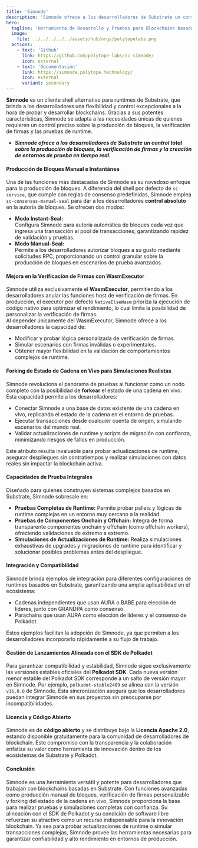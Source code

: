 ```yaml
---
title: 'Simnode'
description: 'Simnode ofrece a los desarrolladores de Substrate un control total sobre la producción de bloques, la verificación de firmas y la creación de entornos de prueba en tiempo real.'
hero:
  tagline: 'Herramienta de Desarrollo y Pruebas para Blockchains basadas en Substrate.'
  image: 
    file: ../../../../../assets/hub/orgs/polytopelabs.png
  actions:
    - text: 'Github'
      link: https://github.com/polytope-labs/sc-simnode/
      icon: external
    - text: 'Documentación'
      link: https://simnode.polytope.technology/
      icon: external
      variant: secondary
---
```



**Simnode** es un cliente shell alternativo para runtimes de Substrate, que brinda a los desarrolladores una flexibilidad y control excepcionales a la hora de probar y desarrollar blockchains. Gracias a sus potentes características, Simnode se adapta a las necesidades únicas de quienes requieren un control preciso sobre la producción de bloques, la verificación de firmas y las pruebas de runtime.  
- ***Simnode ofrece a los desarrolladores de Substrate un control total sobre la producción de bloques, la verificación de firmas y la creación de entornos de prueba en tiempo real.***

#### Producción de Bloques Manual e Instantánea
Una de las funciones más destacadas de Simnode es su novedoso enfoque para la producción de bloques. A diferencia del shell por defecto de `sc-service`, que cumple con reglas de consenso predefinidas, Simnode emplea `sc-consensus-manual-seal` para dar a los desarrolladores **control absoluto** en la autoria de bloques. Se ofrecen dos modos:

- **Modo Instant-Seal:**  
  Configura Simnode para autoría automática de bloques cada vez que ingresa una transacción al pool de transacciones, garantizando rapidez de validación y pruebas.
- **Modo Manual-Seal:**  
  Permite a los desarrolladores autorizar bloques a su gusto mediante solicitudes RPC, proporcionando un control granular sobre la producción de bloques en escenarios de prueba avanzados.

#### Mejora en la Verificación de Firmas con WasmExecutor
Simnode utiliza exclusivamente el **WasmExecutor**, permitiendo a los desarrolladores anular las funciones host de verificación de firmas. En producción, el executor por defecto `NativeElseWasm` prioriza la ejecución de código nativo para optimizar el rendimiento, lo cual limita la posibilidad de personalizar la verificación de firmas.  
Al depender únicamente del WasmExecutor, Simnode ofrece a los desarrolladores la capacidad de:

- Modificar y probar lógica personalizada de verificación de firmas.  
- Simular escenarios con firmas inválidas o experimentales.  
- Obtener mayor flexibilidad en la validación de comportamientos complejos de runtime.

#### Forking de Estado de Cadena en Vivo para Simulaciones Realistas
Simnode revoluciona el panorama de pruebas al funcionar como un nodo completo con la posibilidad de **forkear** el estado de una cadena en vivo. Esta capacidad permite a los desarrolladores:

- Conectar Simnode a una base de datos existente de una cadena en vivo, replicando el estado de la cadena en el entorno de pruebas.  
- Ejecutar transacciones desde cualquier cuenta de origen, simulando escenarios del mundo real.  
- Validar actualizaciones de runtime y scripts de migración con confianza, minimizando riesgos de fallos en producción.

Este atributo resulta invaluable para probar actualizaciones de runtime, asegurar despliegues sin contratiempos y realizar simulaciones con datos reales sin impactar la blockchain activa.

#### Capacidades de Prueba Integrales
Diseñado para quienes construyen sistemas complejos basados en Substrate, Simnode sobresale en:

- **Pruebas Completas de Runtime:** Permite probar pallets y lógicas de runtime complejas en un entorno muy cercano a la realidad.  
- **Pruebas de Componentes Onchain y Offchain:** Integra de forma transparente componentes onchain y offchain (como offchain workers), ofreciendo validaciones de extremo a extremo.  
- **Simulaciones de Actualizaciones de Runtime:** Realiza simulaciones exhaustivas de upgrades y migraciones de runtime para identificar y solucionar posibles problemas antes del despliegue.

#### Integración y Compatibilidad
Simnode brinda ejemplos de integración para diferentes configuraciones de runtimes basados en Substrate, garantizando una amplia aplicabilidad en el ecosistema:

- Cadenas independientes que usan AURA o BABE para elección de líderes, junto con GRANDPA como consenso.  
- Parachains que usan AURA como elección de líderes y el consenso de Polkadot.

Estos ejemplos facilitan la adopción de Simnode, ya que permiten a los desarrolladores incorporarlo rápidamente a su flujo de trabajo.

#### Gestión de Lanzamientos Alineada con el SDK de Polkadot
Para garantizar compatibilidad y estabilidad, Simnode sigue exclusivamente las versiones estables oficiales del **Polkadot SDK**. Cada nueva versión menor estable del Polkadot SDK corresponde a un salto de versión mayor en Simnode. Por ejemplo, `polkadot-stable2409` se alinea con la versión `v16.0.0` de Simnode. Esta sincronización asegura que los desarrolladores puedan integrar Simnode en sus proyectos sin preocuparse por incompatibilidades.

#### Licencia y Código Abierto
Simnode es de **código abierto** y se distribuye bajo la **Licencia Apache 2.0**, estando disponible gratuitamente para la comunidad de desarrolladores de blockchain. Este compromiso con la transparencia y la colaboración enfatiza su valor como herramienta de innovación dentro de los ecosistemas de Substrate y Polkadot.

#### Conclusión
Simnode es una herramienta versátil y potente para desarrolladores que trabajan con blockchains basadas en Substrate. Con funciones avanzadas como producción manual de bloques, verificación de firmas personalizable y forking del estado de la cadena en vivo, Simnode proporciona la base para realizar pruebas y simulaciones completas con confianza. Su alineación con el SDK de Polkadot y su condición de software libre refuerzan su atractivo como un recurso indispensable para la innovación blockchain. Ya sea para probar actualizaciones de runtime o simular transacciones complejas, Simnode provee las herramientas necesarias para garantizar confiabilidad y alto rendimiento en entornos de producción.
